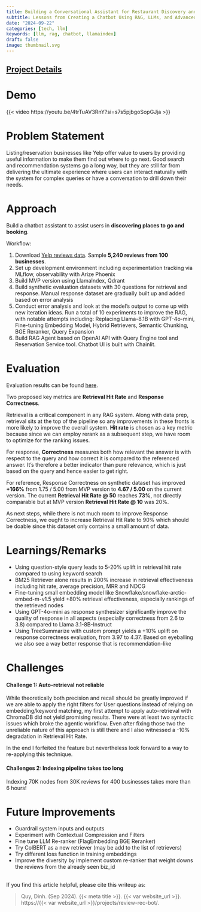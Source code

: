 ```yaml
---
title: Building a Conversational Assistant for Restaurant Discovery and Booking
subtitle: Lessons from Creating a Chatbot Using RAG, LLMs, and Advanced Retrieval Techniques
date: "2024-09-22"
categories: [tech, llm]
keywords: [llm, rag, chatbot, llamaindex]
draft: false
image: thumbnail.svg
---
```


::: {.callout-note appearance="simple"}
## [Project Details](https://github.com/dvquy13/review-rec-bot)
:::

# Demo

{{< video https://youtu.be/4trTuAV3RnY?si=s7s5pjbgoSopGJja >}}

# Problem Statement

Listing/reservation businesses like Yelp offer value to users by providing useful information to make them find out where to go next. Good search and recommendation systems go a long way, but they are still far from delivering the ultimate experience where users can interact naturally with the system for complex queries or have a conversation to drill down their needs.


# Approach

Build a chatbot assistant to assist users in **discovering places to go and booking**.

Workflow:

1. Download [Yelp reviews data](https://www.yelp.com/dataset). Sample **5,240 reviews from 100 businesses**.
2. Set up development environment including experimentation tracking via MLflow, observability with Arize Phoenix
3. Build MVP version using LlamaIndex, Qdrant
4. Build synthetic evaluation datasets with 30 questions for retrieval and response. Manual response dataset are gradually built up and added based on error analysis
5. Conduct error analysis and look at the model's output to come up with new iteration ideas. Run a total of 10 experiments to improve the RAG, with notable attempts including: Replacing Llama-8.1B with GPT-4o-mini, Fine-tuning Embedding Model, Hybrid Retrievers, Semantic Chunking, BGE Reranker, Query Expansion
6. Build RAG Agent based on OpenAI API with Query Engine tool and Reservation Service tool. Chatbot UI is built with Chainlit.

# Evaluation

Evaluation results can be found [here](https://drive.google.com/file/d/1GU0gnChJBBlB-xfaMEcnmGiHhUFKzfqb/view?usp=sharing).

Two proposed key metrics are **Retrieval Hit Rate** and **Response Correctness**.

Retrieval is a critical component in any RAG system. Along with data prep, retrieval sits at the top of the pipeline so any improvements in these fronts is more likely to improve the overall system. **Hit rate** is chosen as a key metric because since we can employ rerank as a subsequent step, we have room to optimize for the ranking issues. 

For response, **Correctness** measures both how relevant the answer is with respect to the query and how correct it is compared to the referenced answer. It’s therefore a better indicator than pure relevance, which is just based on the query and hence easier to get right.

For reference, Response Correctness on synthetic dataset has improved **+166%** from 1.75 / 5.00 from MVP version to **4.67 / 5.00** on the current version. The current **Retrieval Hit Rate @ 50** reaches **73%**, not directly comparable but at MVP version **Retrieval Hit Rate @ 10** was 20%.

As next steps, while there is not much room to improve Response Correctness, we ought to increase Retrieval Hit Rate to 90% which should be doable since this dataset only contains a small amount of data.

# Learnings/Remarks

- Using question-style query leads to 5-20% uplift in retrieval hit rate compared to using keyword search
- BM25 Retriever alone results in 200% increase in retrieval effectiveness including hit rate, average precision, MRR and NDCG
- Fine-tuning small embedding model like Snowflake/snowflake-arctic-embed-m-v1.5 yield +80% retrieval effectiveness, especially rankings of the retrieved nodes
- Using GPT-4o-mini as response synthesizer significantly improve the quality of response in all aspects (especially correctness from 2.6 to 3.8) compared to Llama 3.1-8B-Instruct
- Using TreeSummarize with custom prompt yields a +10% uplift on response correctness evaluation, from 3.97 to 4.37. Based on eyeballing we also see a way better response that is recommendation-like


# Challenges

#### Challenge 1: Auto-retrieval not reliable

While theoretically both precision and recall should be greatly improved if we are able to apply the right filters for User questions instead of relying on embedding/keyword matching, my first attempt to apply auto-retrieval with ChromaDB did not yield promising results. There were at least two syntactic issues which broke the agentic workflow. Even after fixing those two the unreliable nature of this approach is still there and I also witnessed a -10% degradation in Retrieval Hit Rate.

In the end I forfeited the feature but nevertheless look forward to a way to re-applying this technique.

#### Challenges 2: Indexing pipeline takes too long

Indexing 70K nodes from 30K reviews for 400 businesses takes more than 6 hours!


# Future Improvements

- Guardrail system inputs and outputs
- Experiment with Contextual Compression and Filters
- Fine tune LLM Re-ranker (FlagEmbedding BGE Reranker)
- Try ColBERT as a new retriever (may be add to the list of retrievers)
- Try different loss function in training embeddings
- Improve the diversity by implement custom re-ranker that weight downs the reviews from the already seen biz\_id

<br>
If you find this article helpful, please cite this writeup as:

> Quy, Dinh. (Sep 2024). {{< meta title >}}. {{< var website_url >}}. https://{{< var website_url >}}/projects/review-rec-bot/.
